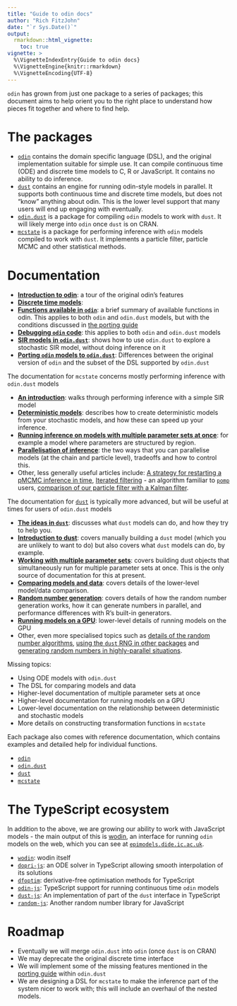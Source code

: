```yaml
---
title: "Guide to odin docs"
author: "Rich FitzJohn"
date: "`r Sys.Date()`"
output:
  rmarkdown::html_vignette:
    toc: true
vignette: >
  %\VignetteIndexEntry{Guide to odin docs}
  %\VignetteEngine{knitr::rmarkdown}
  %\VignetteEncoding{UTF-8}
---
```


`odin` has grown from just one package to a series of packages; this document aims to help orient you to the right place to understand how pieces fit together and where to find help.

# The packages

* [`odin`](https://mrc-ide.github.io/odin) contains the domain specific language (DSL), and the original implementation suitable for simple use.  It can compile continuous time (ODE) and discrete time models to C, R or JavaScript. It contains no ability to do inference.
* [`dust`](https://mrc-ide.github.io/dust) contains an engine for running odin-style models in parallel. It supports both continuous time and discrete time models, but does not "know" anything about odin. This is the lower level support that many users will end up engaging with eventually.
* [`odin.dust`](https://mrc-ide.github.io/odin.dust) is a package for compiling `odin` models to work with `dust`. It will likely merge into `odin` once `dust` is on CRAN.
* [`mcstate`](https://mrc-ide.github.io/mcstate) is a package for performing inference with `odin` models compiled to work with `dust`. It implements a particle filter, particle MCMC and other statistical methods.

# Documentation

* [**Introduction to odin**](https://mrc-ide.github.io/odin/articles/odin.html): a tour of the original odin's features
* [**Discrete time models**](https://mrc-ide.github.io/odin/articles/discrete.html):
* [**Functions available in `odin`**](https://mrc-ide.github.io/odin/articles/functions.html): a brief summary of available functions in odin. This applies to both `odin` and `odin.dust` models, but with the conditions discussed in [the porting guide](https://mrc-ide.github.io/odin.dust/articles/porting.html)
* [**Debugging `odin` code**](https://mrc-ide.github.io/odin/articles/debugging.html): this applies to both `odin` and `odin.dust` models
* [**SIR models in `odin.dust`**](https://mrc-ide.github.io/odin.dust/articles/sir_models.html): shows how to use `odin.dust` to explore a stochastic SIR model, without doing inference on it
* [**Porting `odin` models to `odin.dust`**](https://mrc-ide.github.io/odin.dust/articles/porting.html): Differences between the original version of `odin` and the subset of the DSL supported by `odin.dust`

The documentation for `mcstate` concerns mostly performing inference with `odin.dust` models

* [**An introduction**](https://mrc-ide.github.io/mcstate/articles/sir_models.html): walks through performing inference with a simple SIR model
* [**Deterministic models**](https://mrc-ide.github.io/mcstate/articles/deterministic.html): describes how to create deterministic models from your stochastic models, and how these can speed up your inference.
* [**Running inference on models with multiple parameter sets at once**](https://mrc-ide.github.io/mcstate/articles/nested_sir_models.html): for example a model where parameters are structured by region.
* [**Parallelisation of inference**](https://mrc-ide.github.io/mcstate/articles/parallelisation.html): the two ways that you can parallelise models (at the chain and particle level), tradeoffs and how to control this.
* Other, less generally useful articles include: [A strategy for restarting a pMCMC inference in time](https://mrc-ide.github.io/mcstate/articles/restart.html), [Iterated filtering](https://mrc-ide.github.io/mcstate/articles/if2.html) - an algorithm familiar to [`pomp`](https://cran.r-project.org/package=pomp) users, [comparison of our particle filter with a Kalman filter](https://mrc-ide.github.io/mcstate/articles/kalman.html).

The documentation for [`dust`](https://mrc-ide.github.io/dust) is typically more advanced, but will be useful at times for users of `odin.dust` models

* [**The ideas in `dust`**](https://mrc-ide.github.io/dust/articles/design.html): discusses what `dust` models can do, and how they try to help you.
* [**Introduction to dust**](https://mrc-ide.github.io/dust/articles/dust.html): covers manually building a `dust` model (which you are unlikely to want to do) but also covers what `dust` models can do, by example.
* [**Working with multiple parameter sets**](https://mrc-ide.github.io/dust/articles/multi.html): covers building dust objects that simultaneously run for multiple parameter sets at once.  This is the only source of documentation for this at present.
* [**Comparing models and data**](https://mrc-ide.github.io/dust/articles/data.html): covers details of the lower-level model/data comparison.
* [**Random number generation**](https://mrc-ide.github.io/dust/articles/rng.html): covers details of how the random number generation works, how it can generate numbers in parallel, and performance differences with R's built-in generators.
* [**Running models on a GPU**](https://mrc-ide.github.io/dust/articles/gpu.html): lower-level details of running models on the GPU
* Other, even more specialised topics such as [details of the random number algorithms](https://mrc-ide.github.io/dust/articles/rng_algorithms.html), [using the `dust` RNG in other packages](https://mrc-ide.github.io/dust/articles/rng_package.html) and [generating random numbers in highly-parallel situations](https://mrc-ide.github.io/dust/articles/rng_distributed.html).

Missing topics:

* Using ODE models with `odin.dust`
* The DSL for comparing models and data
* Higher-level documentation of multiple parameter sets at once
* Higher-level documentation for running models on a GPU
* Lower-level documentation on the relationship between deterministic and stochastic models
* More details on constructing transformation functions in `mcstate`

Each package also comes with reference documentation, which contains examples and detailed help for individual functions.

* [`odin`](https://mrc-ide.github.io/odin/reference/index.html)
* [`odin.dust`](https://mrc-ide.github.io/odin.dust/reference/index.html)
* [`dust`](https://mrc-ide.github.io/dust/reference/index.html)
* [`mcstate`](https://mrc-ide.github.io/mcstate/reference/index.html)

# The TypeScript ecosystem

In addition to the above, we are growing our ability to work with JavaScript models - the main output of this is [wodin](https://github.com/mrc-ide/wodin), an interface for running `odin` models on the web, which you can see at [`epimodels.dide.ic.ac.uk`](https://epimodels.dide.ic.ac.uk/).

* [`wodin`](https://github.com/mrc-ide/wodin): wodin itself
* [`dopri-js`](https://github.com/mrc-ide/dopri-js): an ODE solver in TypeScript allowing smooth interpolation of its solutions
* [`dfoptim`](https://github.com/reside-ic/dfoptim): derivative-free optimisation methods for TypeScript
* [`odin-js`](https://github.com/mrc-ide/odin-js): TypeScript support for running continuous time `odin` models
* [`dust-js`](https://github.com/mrc-ide/dust-js): An implementation of part of the `dust` interface in TypeScript
* [`random-js`](https://github.com/reside-ic/random-js): Another random number library for JavaScript

# Roadmap

* Eventually we will merge `odin.dust` into `odin` (once `dust` is on CRAN)
* We may deprecate the original discrete time interface
* We will implement some of the missing features mentioned in the [porting guide](https://mrc-ide.github.io/odin.dust/articles/porting.html) within `odin.dust`
* We are designing a DSL for `mcstate` to make the inference part of the system nicer to work with; this will include an overhaul of the nested models.
